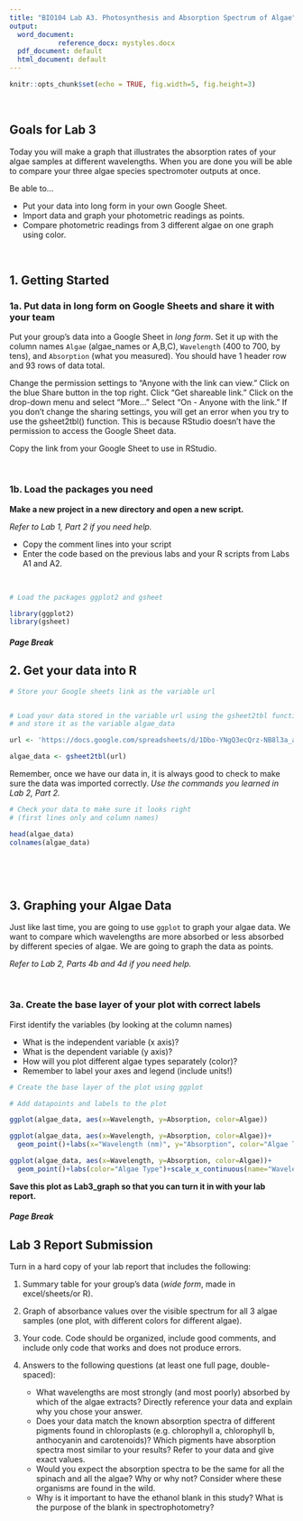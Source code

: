 ```yaml
---
title: "BIO104 Lab A3. Photosynthesis and Absorption Spectrum of Algae"
output:
  word_document: 
            reference_docx: mystyles.docx
  pdf_document: default
  html_document: default
---
```

  
```r
knitr::opts_chunk$set(echo = TRUE, fig.width=5, fig.height=3)
```

<br>

## Goals for Lab 3

Today you will make a graph that illustrates the absorption rates of your algae samples at different wavelengths. When you are done you will be able to compare your three algae species spectromoter outputs at once. 

Be able to...

* Put your data into long form in your own Google Sheet.
* Import data and graph your photometric readings as points. 
* Compare photometric readings from 3 different algae on one graph using color.

<br>
  
## 1. Getting Started

### 1a. Put data in long form on Google Sheets and share it with your team

Put your group's data into a Google Sheet in _*long form*_. Set it up with the column names `Algae` (algae_names or A,B,C), `Wavelength` (400 to 700, by tens), and `Absorption` (what you measured). You should have 1 header row and 93 rows of data total.

Change the permission settings to "Anyone with the link can view." Click on the blue Share button in the top right. Click "Get shareable link."  Click on the drop-down menu and select "More..." Select "On - Anyone with the link." If you don't change the sharing settings, you will get an error when you try to use the gsheet2tbl() function. This is because RStudio doesn't have the permission to access the Google Sheet data.

Copy the link from your Google Sheet to use in RStudio.

<br>

### 1b. Load the packages you need
  
**Make a new project in a new directory and open a new script.**

_Refer to Lab 1, Part 2 if you need help._
  
* Copy the comment lines into your script
* Enter the code based on the previous labs and your R scripts from Labs A1 and A2.

<br>

```r
# Load the packages ggplot2 and gsheet

```

```r
library(ggplot2)
library(gsheet)
```

##### Page Break



## 2. Get your data into R


```r
# Store your Google sheets link as the variable url


# Load your data stored in the variable url using the gsheet2tbl function
# and store it as the variable algae_data

```

```r
url <- 'https://docs.google.com/spreadsheets/d/1Dbo-YNgQ3ecQrz-NB8l3a_a-J2Y6laJKY7AyROF2bvc'
```

```r
algae_data <- gsheet2tbl(url)
```

Remember, once we have our data in, it is always good to check to make sure the data was imported correctly. _Use the commands you learned in Lab 2, Part 2._
```r
# Check your data to make sure it looks right 
# (first lines only and column names)


```

```r
head(algae_data)
colnames(algae_data)
```

<br>

<br>

## 3. Graphing your Algae Data

Just like last time, you are going to use `ggplot` to graph your algae data. We want to compare which wavelengths are more absorbed or less absorbed by different species of algae. We are going to graph the data as points. 

_Refer to Lab 2, Parts 4b and 4d if you need help._

<br>


### 3a. Create the base layer of your plot with correct labels

First identify the variables (by looking at the column names)

* What is the independent variable (x axis)?
* What is the dependent variable (y axis)?
* How will you plot different algae types separately (color)?
* Remember to label your axes and legend (include units!)

```r
# Create the base layer of the plot using ggplot

# Add datapoints and labels to the plot


```

```r
ggplot(algae_data, aes(x=Wavelength, y=Absorption, color=Algae))
```


```r
ggplot(algae_data, aes(x=Wavelength, y=Absorption, color=Algae))+
  geom_point()+labs(x="Wavelength (nm)", y="Absorption", color="Algae Type")

ggplot(algae_data, aes(x=Wavelength, y=Absorption, color=Algae))+
  geom_point()+labs(color="Algae Type")+scale_x_continuous(name="Wavelength (nm)")


```

**Save this plot as Lab3_graph so that you can turn it in with your lab report.**


##### Page Break



## Lab 3 Report Submission

Turn in a hard copy of your lab report that includes the following:

1. Summary table for your group's data (*wide form*, made in excel/sheets/or R).
2. Graph of absorbance values over the visible spectrum for all 3 algae samples (one plot, with different colors for different algae).
3. Your code. Code should be organized, include good comments, and include only code that works and does not produce errors. 
4. Answers to the following questions (at least one full page, double-spaced):

    * What wavelengths are most strongly (and most poorly) absorbed by which of the algae extracts? Directly reference your data and explain why you chose your answer.
    * Does your data match the known absorption spectra of different pigments found in chloroplasts (e.g. chlorophyll a, chlorophyll b, anthocyanin and carotenoids)? Which pigments have absorption spectra most similar to your results? Refer to your data and give exact values.
    * Would you expect the absorption spectra to be the same for all the spinach and all the algae?  Why or why not? Consider where these organisms are found in the wild.
    * Why is it important to have the ethanol blank in this study? What is the purpose of the blank in spectrophotometry?
    
